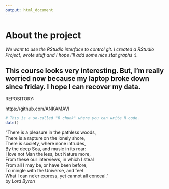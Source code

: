 ```yaml
---
output: html_document
---
```


# **About the project**

*We want to use the RStudio interface to control git. I created a RStudio Project, wrote stuff and I hope I'll add some nice stat graphs :). *

## This course looks very interesting. But, I'm really worried now because my laptop broke down since friday. I hope I can recover my data.

REPOSITORY:

https://github.com/ANKAMAVI

```r
# This is a so-called "R chunk" where you can write R code.
date()

```

 “There is a pleasure in the pathless woods,          
There is a rapture on the lonely shore,       
There is society, where none intrudes,        
By the deep Sea, and music in its roar:      
I love not Man the less, but Nature more,       
From these our interviews, in which I steal         
From all I may be, or have been before,  
To mingle with the Universe, and feel       
What I can ne’er express, yet cannot all conceal.”    
by _Lord Byron_
